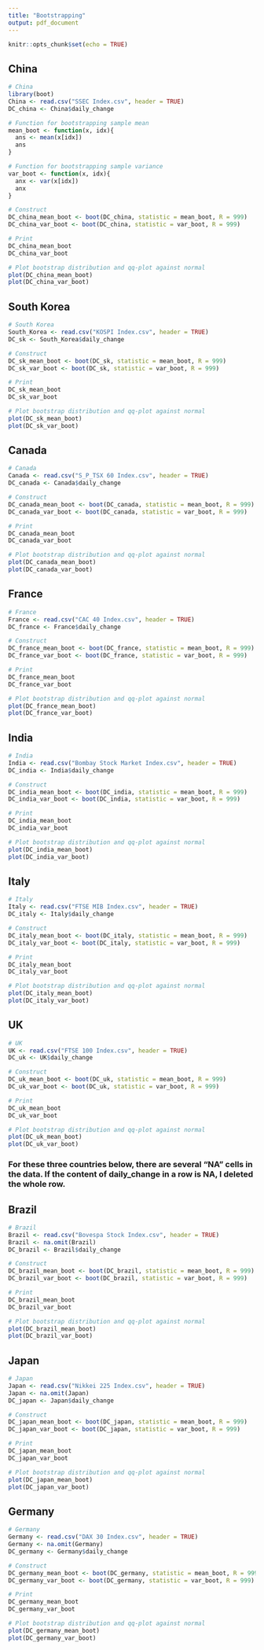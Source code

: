 ```yaml
---
title: "Bootstrapping"
output: pdf_document
---
```


```r
knitr::opts_chunk$set(echo = TRUE)
```


## China
```r
# China 
library(boot)
China <- read.csv("SSEC Index.csv", header = TRUE)
DC_china <- China$daily_change

# Function for bootstrapping sample mean
mean_boot <- function(x, idx){
  ans <- mean(x[idx])
  ans
}

# Function for bootstrapping sample variance 
var_boot <- function(x, idx){
  anx <- var(x[idx])
  anx
}

# Construct
DC_china_mean_boot <- boot(DC_china, statistic = mean_boot, R = 999)
DC_china_var_boot <- boot(DC_china, statistic = var_boot, R = 999)

# Print
DC_china_mean_boot
DC_china_var_boot

# Plot bootstrap distribution and qq-plot against normal
plot(DC_china_mean_boot)
plot(DC_china_var_boot)
```


## South Korea
```r
# South Korea
South_Korea <- read.csv("KOSPI Index.csv", header = TRUE)
DC_sk <- South_Korea$daily_change

# Construct
DC_sk_mean_boot <- boot(DC_sk, statistic = mean_boot, R = 999)
DC_sk_var_boot <- boot(DC_sk, statistic = var_boot, R = 999)

# Print
DC_sk_mean_boot
DC_sk_var_boot

# Plot bootstrap distribution and qq-plot against normal
plot(DC_sk_mean_boot)
plot(DC_sk_var_boot)
```


## Canada
```r
# Canada
Canada <- read.csv("S_P_TSX 60 Index.csv", header = TRUE)
DC_canada <- Canada$daily_change

# Construct
DC_canada_mean_boot <- boot(DC_canada, statistic = mean_boot, R = 999)
DC_canada_var_boot <- boot(DC_canada, statistic = var_boot, R = 999)

# Print
DC_canada_mean_boot
DC_canada_var_boot

# Plot bootstrap distribution and qq-plot against normal
plot(DC_canada_mean_boot)
plot(DC_canada_var_boot)
```


## France
```r
# France
France <- read.csv("CAC 40 Index.csv", header = TRUE)
DC_france <- France$daily_change

# Construct
DC_france_mean_boot <- boot(DC_france, statistic = mean_boot, R = 999)
DC_france_var_boot <- boot(DC_france, statistic = var_boot, R = 999)

# Print
DC_france_mean_boot
DC_france_var_boot

# Plot bootstrap distribution and qq-plot against normal
plot(DC_france_mean_boot)
plot(DC_france_var_boot)
```


## India
```r
# India
India <- read.csv("Bombay Stock Market Index.csv", header = TRUE)
DC_india <- India$daily_change

# Construct
DC_india_mean_boot <- boot(DC_india, statistic = mean_boot, R = 999)
DC_india_var_boot <- boot(DC_india, statistic = var_boot, R = 999)

# Print
DC_india_mean_boot
DC_india_var_boot

# Plot bootstrap distribution and qq-plot against normal
plot(DC_india_mean_boot)
plot(DC_india_var_boot)
```


## Italy
```r
# Italy
Italy <- read.csv("FTSE MIB Index.csv", header = TRUE)
DC_italy <- Italy$daily_change

# Construct
DC_italy_mean_boot <- boot(DC_italy, statistic = mean_boot, R = 999)
DC_italy_var_boot <- boot(DC_italy, statistic = var_boot, R = 999)

# Print
DC_italy_mean_boot
DC_italy_var_boot

# Plot bootstrap distribution and qq-plot against normal
plot(DC_italy_mean_boot)
plot(DC_italy_var_boot)
```


## UK
```r
# UK
UK <- read.csv("FTSE 100 Index.csv", header = TRUE)
DC_uk <- UK$daily_change

# Construct
DC_uk_mean_boot <- boot(DC_uk, statistic = mean_boot, R = 999)
DC_uk_var_boot <- boot(DC_uk, statistic = var_boot, R = 999)

# Print
DC_uk_mean_boot
DC_uk_var_boot

# Plot bootstrap distribution and qq-plot against normal
plot(DC_uk_mean_boot)
plot(DC_uk_var_boot)
```

### For these three countries below, there are several "NA" cells in the data. If the content of daily_change in a row is NA, I deleted the whole row.


## Brazil
```r
# Brazil
Brazil <- read.csv("Bovespa Stock Index.csv", header = TRUE)
Brazil <- na.omit(Brazil)
DC_brazil <- Brazil$daily_change

# Construct
DC_brazil_mean_boot <- boot(DC_brazil, statistic = mean_boot, R = 999)
DC_brazil_var_boot <- boot(DC_brazil, statistic = var_boot, R = 999)

# Print
DC_brazil_mean_boot
DC_brazil_var_boot

# Plot bootstrap distribution and qq-plot against normal
plot(DC_brazil_mean_boot)
plot(DC_brazil_var_boot)
```


## Japan
```r
# Japan
Japan <- read.csv("Nikkei 225 Index.csv", header = TRUE)
Japan <- na.omit(Japan)
DC_japan <- Japan$daily_change

# Construct
DC_japan_mean_boot <- boot(DC_japan, statistic = mean_boot, R = 999)
DC_japan_var_boot <- boot(DC_japan, statistic = var_boot, R = 999)

# Print
DC_japan_mean_boot
DC_japan_var_boot

# Plot bootstrap distribution and qq-plot against normal
plot(DC_japan_mean_boot)
plot(DC_japan_var_boot)
```


## Germany
```r
# Germany
Germany <- read.csv("DAX 30 Index.csv", header = TRUE)
Germany <- na.omit(Germany)
DC_germany <- Germany$daily_change

# Construct
DC_germany_mean_boot <- boot(DC_germany, statistic = mean_boot, R = 999)
DC_germany_var_boot <- boot(DC_germany, statistic = var_boot, R = 999)

# Print
DC_germany_mean_boot
DC_germany_var_boot

# Plot bootstrap distribution and qq-plot against normal
plot(DC_germany_mean_boot)
plot(DC_germany_var_boot)
```









